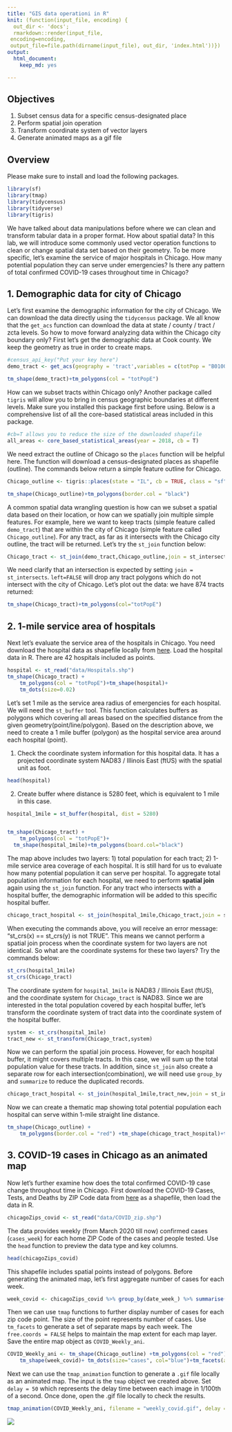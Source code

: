 ```yaml
---
title: "GIS data operationi in R"
knit: (function(input_file, encoding) {
  out_dir <- 'docs';
  rmarkdown::render(input_file,
 encoding=encoding,
 output_file=file.path(dirname(input_file), out_dir, 'index.html'))})
output: 
  html_document: 
    keep_md: yes

---
```


## Objectives
1. Subset census data for a specific census-designated place
2. Perform spatial join operation 
3. Transform coordinate system of vector layers 
4. Generate animated maps as a gif file

## Overview 

Please make sure to install and load the following packages. 

```r
library(sf)
library(tmap)
library(tidycensus)
library(tidyverse)
library(tigris)

```

We have talked about data manipulations before where we can clean and transform tabular data in a proper format. How about spatial data? In this lab, we will introduce some commonly used vector operation functions to clean or change spatial data set based on their geometry. To be more specific, let's examine the service of major hospitals in Chicago. How many potential population they can serve under emergencies? Is there any pattern of total confirmed COVID-19 cases throughout time in Chicago? 


## 1. Demographic data for city of Chicago

Let's first examine the demographic information for the city of Chicago. We can download the data directly using the `tidycensus` package. We all know that the `get_acs` function can download the data at state / county / tract / zcta levels. So how to move forward analyzing data within the Chicago city boundary only? First let's get the demographic data at Cook county. We keep the geometry as true in order to create maps. 

```r
#census_api_key("Put your key here")
demo_tract <- get_acs(geography = 'tract',variables = c(totPop = "B01001_001",Hispanic ="B03003_003", NOTHispanic = "B03003_002",White = "B02001_002",Afr = "B02001_003",Asian = "B02001_005"), year = 2018, state = 'IL', county="Cook", geometry = T, output="wide")

tm_shape(demo_tract)+tm_polygons(col = "totPopE")
```
 
How can we subset tracts within Chicago only? Another package called `tigris` will allow you to bring in census geographic boundaries at different levels. Make sure you installed this package first before using. Below is a comprehensive list of all the core-based statistical areas included in this package. 

```r
#cb=T allows you to reduce the size of the downloaded shapefile 
all_areas <- core_based_statistical_areas(year = 2018, cb = T)
```

We need extract the outline of Chicago so the `places` function will be helpful here. The function will download a census-designated places as shapefile (outline). The commands below return a simple feature outline for Chicago. 

```r
Chicago_outline <- tigris::places(state = "IL", cb = TRUE, class = "sf") %>% filter(NAME=="Chicago")

tm_shape(Chicago_outline)+tm_polygons(border.col = "black")

```


A common spatial data wrangling question is how can we subset a spatial data based on their location, or how can we spatially join multiple simple features. For example, here we want to keep tracts (simple feature called `demo_tract`) that are within the city of Chicago (simple feature called `Chicago_outline`). For any tract, as far as it intersects with the Chicago city outline, the tract will be returned. Let's try the `st_join` function below:

```r
Chicago_tract <- st_join(demo_tract,Chicago_outline,join = st_intersects, left=FALSE)

```

We need clarify that an intersection is expected by setting `join = st_intersects`. `left=FALSE` will drop any tract polygons which do not intersect with the city of Chicago. Let's plot out the data: we have 874 tracts returned:

```r
tm_shape(Chicago_tract)+tm_polygons(col="totPopE")
```

## 2. 1-mile service area of hospitals

Next let's evaluate the service area of the hospitals in Chicago. You need download the hospital data as shapefile locally from [here](https://data.cityofchicago.org/Health-Human-Services/Hospitals-Chicago/ucpz-2r55). Load the hospital data in R. There are 42 hospitals included as points. 

```r
hospital <- st_read("data/Hospitals.shp")
tm_shape(Chicago_tract) +
    tm_polygons(col = "totPopE")+tm_shape(hospital)+
    tm_dots(size=0.02)
```

Let's set 1 mile as the service area radius of emergencies for each hospital. We will need the `st_buffer` tool. This function calculates buffers as polygons which covering all areas based on the specified distance from the given geometry(point/line/polygon). Based on the description above, we need to create a 1 mile buffer (polygon) as the hospital service area around each hospital (point). 

1. Check the coordinate system information for this hospital data. It has a projected coordinate system NAD83 / Illinois East (ftUS) with the spatial unit as foot. 

```r

head(hospital)

```

2. Create buffer where distance is 5280 feet, which is equivalent to 1 mile in this case. 

```r
hospital_1mile = st_buffer(hospital, dist = 5280)


tm_shape(Chicago_tract) +
    tm_polygons(col = "totPopE")+
  tm_shape(hospital_1mile)+tm_polygons(board.col="black")
```

The map above includes two layers: 1) total population for each tract; 2) 1-mile service area coverage of each hospital. It is still hard for us to evaluate how many potential population it can serve per hospital. To aggregate total population information for each hospital, we need to perform **spatial join** again using the `st_join` function. For any tract who intersects with a hospital buffer, the demographic information will be added to this specific hospital buffer. 

```r
chicago_tract_hospital <- st_join(hospital_1mile,Chicago_tract,join = st_intersects, left=FALSE) 

```

When executing the commands above, you will receive an error message: "st_crs(x) == st_crs(y) is not TRUE". This means we cannot perform a spatial join process when the coordinate system for two layers are not identical. So what are the coordinate systems for these two layers? Try the commands below:

```r
st_crs(hospital_1mile)
st_crs(Chicago_tract)
```

The coordinate system for `hospital_1mile` is NAD83 / Illinois East (ftUS), and the coordinate system for `Chicago_tract` is NAD83. Since we are interested in the total population covered by each hospital buffer, let's transform the coordinate system of tract data into the coordinate system of the hospital buffer. 

```r
system <- st_crs(hospital_1mile)
tract_new <- st_transform(Chicago_tract,system)   
```

Now we can perform the spatial join process. However, for each hospital buffer, it might covers multiple tracts. In this case, we will sum up the total population value for these tracts. In addition, since `st_join` also create a separate row for each intersection(combination), we will need use `group_by` and `summarize` to reduce the duplicated records.

```r
chicago_tract_hospital <- st_join(hospital_1mile,tract_new,join = st_intersects, left=FALSE) %>% group_by(BLDGID) %>% summarise(Totalpop=sum(totPopE))

```

Now we can create a thematic map showing total potential population each hospital can serve within 1-mile straight line distance. 

```r

tm_shape(Chicago_outline) +
    tm_polygons(border.col = "red") +tm_shape(chicago_tract_hospital)+tm_polygons(col="Totalpop",style = "quantile")

```

## 3. COVID-19 cases in Chicago as an animated map

Now let's further examine how does the total confirmed COVID-19 case change throughout time in Chicago. First download the COVID-19 Cases, Tests, and Deaths by ZIP Code data from [here](https://data.cityofchicago.org/Health-Human-Services/COVID-19-Cases-Tests-and-Deaths-by-ZIP-Code/yhhz-zm2v) as a shapefile, then load the data in R. 
```r
chicagoZips_covid <- st_read("data/COVID_zip.shp")

```

The data provides weekly (from March 2020 till now) confirmed cases (`cases_week`) for each home ZIP Code of the cases and people tested. Use the `head` function to preview the data type and key columns. 

```r
head(chicagoZips_covid)
```



This shapefile includes spatial points instead of polygons. Before generating the animated map, let's first aggregate number of cases for each week. 

```r
week_covid <- chicagoZips_covid %>% group_by(date_week_) %>% summarise(cases=sum(cases_week, na.rm = T))

```

Then we can use `tmap` functions to further display number of cases for each zip code point. The size of the point represents number of cases. Use `tm_facets` to generate a set of separate maps by each week.  The `free.coords = FALSE` helps to maintain the map extent for each map layer. Save the entire map object as `COVID_Weekly_ani`. 

```r
COVID_Weekly_ani <- tm_shape(Chicago_outline) +tm_polygons(col = "red") +tm_shape(chicago_tract_hospital)+tm_polygons(col="Totalpop",style = "quantile")+
    tm_shape(week_covid)+ tm_dots(size="cases", col="blue")+tm_facets(along = "date_week_", free.coords = FALSE)

```

Next we can use the `tmap_animation` function to generate a `.gif` file locally as an animated map. The input is the `tmap` object we created above. Set `delay = 50` which represents the delay time between each image in 1/100th of a second. Once done, open the .gif file locally to check the results. 

```r
tmap_animation(COVID_Weekly_ani, filename = "weekly_covid.gif", delay = 50)

```


![](data/weekly_covid.gif)
